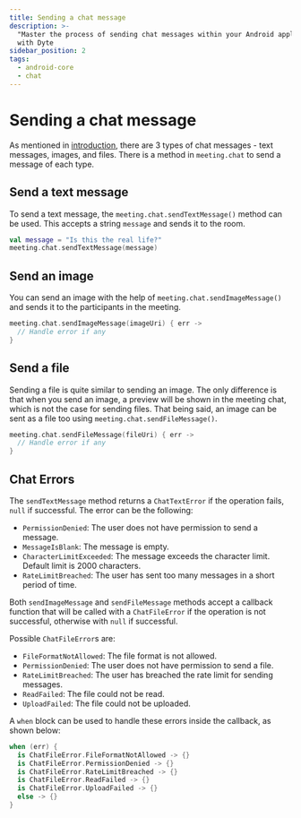 ```yaml
---
title: Sending a chat message
description: >-
  "Master the process of sending chat messages within your Android application
  with Dyte
sidebar_position: 2
tags:
  - android-core
  - chat
---
```


# Sending a chat message

As mentioned in [introduction](./introduction), there are 3 types of chat messages - text messages, images, and files. There is a method in `meeting.chat` to send a message of each type.

## Send a text message

To send a text message, the `meeting.chat.sendTextMessage()` method can be used. This accepts a string `message` and sends it to the room.

```kotlin
val message = "Is this the real life?"
meeting.chat.sendTextMessage(message)
```

## Send an image

You can send an image with the help of `meeting.chat.sendImageMessage()` and
sends it to the participants in the meeting.

```kotlin
meeting.chat.sendImageMessage(imageUri) { err ->
  // Handle error if any
}
```

## Send a file

Sending a file is quite similar to sending an image. The only difference is that when you send an image, a preview will be shown in the meeting chat, which is not the case for sending files. That being said, an image can be sent as a file too using `meeting.chat.sendFileMessage()`.

```kotlin
meeting.chat.sendFileMessage(fileUri) { err ->
  // Handle error if any
}
```

## Chat Errors

The `sendTextMessage` method returns a `ChatTextError` if the operation fails, `null` if successful. The error can be the following:

- `PermissionDenied`: The user does not have permission to send a message.
- `MessageIsBlank`: The message is empty.
- `CharacterLimitExceeded`: The message exceeds the character limit. Default limit is 2000 characters.
- `RateLimitBreached`: The user has sent too many messages in a short period of time.

Both `sendImageMessage` and `sendFileMessage` methods accept a callback function that will be called with a `ChatFileError` if the operation is not successful, otherwise with `null` if successful.

Possible `ChatFileError`s are:

- `FileFormatNotAllowed`: The file format is not allowed.
- `PermissionDenied`: The user does not have permission to send a file.
- `RateLimitBreached`: The user has breached the rate limit for sending messages.
- `ReadFailed`: The file could not be read.
- `UploadFailed`: The file could not be uploaded.

A `when` block can be used to handle these errors inside the callback, as shown below:

```kotlin
when (err) {
  is ChatFileError.FileFormatNotAllowed -> {}
  is ChatFileError.PermissionDenied -> {}
  is ChatFileError.RateLimitBreached -> {}
  is ChatFileError.ReadFailed -> {}
  is ChatFileError.UploadFailed -> {}
  else -> {}
}
```

<head>
  <title>Android Core Sending chat</title>
</head>

